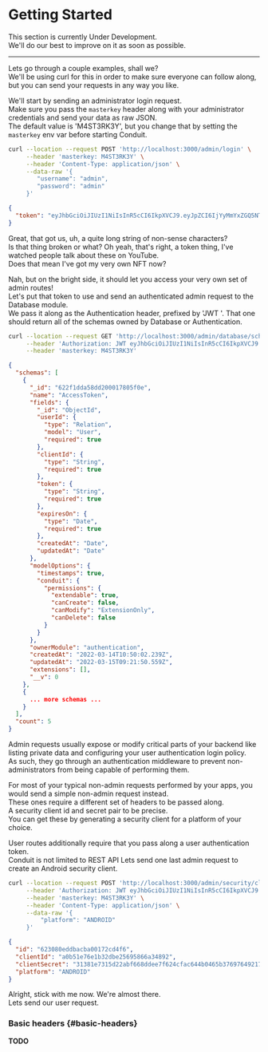 # Getting Started

This section is currently Under Development.<br />
We'll do our best to improve on it as soon as possible.<br />

-------------------------------------------------

Lets go through a couple examples, shall we?<br />
We'll be using curl for this in order to make sure everyone can follow along, but you can send your requests in any way you like.

We'll start by sending an administrator login request.<br />
Make sure you pass the `masterkey` header along with your administrator credentials and send your data as raw JSON.<br />
The default value is 'M4ST3RK3Y', but you change that by setting the `masterkey` env var before starting Conduit.

``` bash title="POST on /admin/login"
curl --location --request POST 'http://localhost:3000/admin/login' \
     --header 'masterkey: M4ST3RK3Y' \
     --header 'Content-Type: application/json' \
     --data-raw '{
        "username": "admin",
        "password": "admin"
     }'
```
```json title="Response"
{
  "token": "eyJhbGciOiJIUzI1NiIsInR5cCI6IkpXVCJ9.eyJpZCI6IjYyMmYxZGQ5NThkZDIwMDAxNzgwNWVmYyIsImlhdCI6MTY0NzM0MjMwMiwiZXhwIjoxNjQ3NDE0MzAyfQ.trHYfxt9Wf6ohgi5PWez-dZEDaQSBBR6wu2PINveQmI"
}
```

Great, that got us, uh, a quite long string of non-sense characters?<br />
Is that thing broken or what? Oh yeah, that's right, a token thing, I've watched people talk about these on YouTube.<br />
Does that mean I've got my very own NFT now?

Nah, but on the bright side, it should let you access your very own set of admin routes!<br />
Let's put that token to use and send an authenticated admin request to the Database module.<br />
We pass it along as the Authentication header, prefixed by 'JWT '.
That one should return all of the schemas owned by Database or Authentication.

``` bash title="GET on /admin/database/schemas"
curl --location --request GET 'http://localhost:3000/admin/database/schemas/?enabled=true&owner=database,authentication' \
     --header 'Authorization: JWT eyJhbGciOiJIUzI1NiIsInR5cCI6IkpXVCJ9.eyJpZCI6IjYyMmYxZGQ5NThkZDIwMDAxNzgwNWVmYyIsImlhdCI6MTY0NzM0MjMwMiwiZXhwIjoxNjQ3NDE0MzAyfQ.trHYfxt9Wf6ohgi5PWez-dZEDaQSBBR6wu2PINveQmI' \
     --header 'masterkey: M4ST3RK3Y'
```
```json title="Response"
{
  "schemas": [
    {
      "_id": "622f1dda58dd200017805f0e",
      "name": "AccessToken",
      "fields": {
        "_id": "ObjectId",
        "userId": {
          "type": "Relation",
          "model": "User",
          "required": true
        },
        "clientId": {
          "type": "String",
          "required": true
        },
        "token": {
          "type": "String",
          "required": true
        },
        "expiresOn": {
          "type": "Date",
          "required": true
        },
        "createdAt": "Date",
        "updatedAt": "Date"
      },
      "modelOptions": {
        "timestamps": true,
        "conduit": {
          "permissions": {
            "extendable": true,
            "canCreate": false,
            "canModify": "ExtensionOnly",
            "canDelete": false
          }
        }
      },
      "ownerModule": "authentication",
      "createdAt": "2022-03-14T10:50:02.239Z",
      "updatedAt": "2022-03-15T09:21:50.559Z",
      "extensions": [],
      "__v": 0
    },
    {
      ... more schemas ...
    }
  ],
  "count": 5
}
```

Admin requests usually expose or modify critical parts of your backend like listing private data and configuring your user authentication login policy.<br />
As such, they go through an authentication middleware to prevent non-administrators from being capable of performing them.

For most of your typical non-admin requests performed by your apps, you would send a simple non-admin request instead.<br />
These ones require a different set of headers to be passed along.<br />
A security client id and secret pair to be precise.<br />
You can get these by generating a security client for a platform of your choice.<br />

User routes additionally require that you pass along a user authentication token.<br />
Conduit is not limited to REST API
Lets send one last admin request to create an Android security client.

``` bash title="POST on /admin/security/client"
curl --location --request POST 'http://localhost:3000/admin/security/client/' \
     --header 'Authorization: JWT eyJhbGciOiJIUzI1NiIsInR5cCI6IkpXVCJ9.eyJpZCI6IjYyMmYxZGQ5NThkZDIwMDAxNzgwNWVmYyIsImlhdCI6MTY0NzM0MjMwMiwiZXhwIjoxNjQ3NDE0MzAyfQ.trHYfxt9Wf6ohgi5PWez-dZEDaQSBBR6wu2PINveQmI' \
     --header 'masterkey: M4ST3RK3Y' \
     --header 'Content-Type: application/json' \
     --data-raw '{
         "platform": "ANDROID"
     }'
```
```json title="Response"
{
  "id": "623080eddbacba00172cd4f6",
  "clientId": "a0b51e76e1b32dbe25695866a34892",
  "clientSecret": "31381e7315d22abf668ddee7f624cfac644b0465b3769764921726efed03c4b5c69200ed28b20ef78a849e52ce8e615a2cd95602ae2f5e5b839c4b48be525569",
  "platform": "ANDROID"
}
```

Alright, stick with me now. We're almost there.<br />
Lets send our user request.


### Basic headers {#basic-headers}

**TODO**

